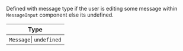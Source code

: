 Defined with message type if the user is editing some message within `MessageInput` component else its undefined.

| Type                    |
| ----------------------- |
| `Message`\| `undefined` |
